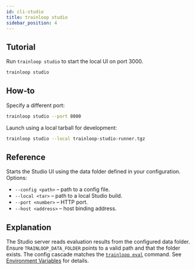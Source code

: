 ```yaml
---
id: cli-studio
title: trainloop studio
sidebar_position: 4
---
```


## Tutorial

Run `trainloop studio` to start the local UI on port 3000.

```bash
trainloop studio
```

## How‑to

Specify a different port:

```bash
trainloop studio --port 8080
```

Launch using a local tarball for development:

```bash
trainloop studio --local trainloop-studio-runner.tgz
```

## Reference

Starts the Studio UI using the data folder defined in your configuration. Options:

- `--config <path>` – path to a config file.
- `--local <tar>` – path to a local Studio build.
- `--port <number>` – HTTP port.
- `--host <address>` – host binding address.

## Explanation

The Studio server reads evaluation results from the configured data folder. Ensure `TRAINLOOP_DATA_FOLDER` points to a valid path and that the folder exists. The config cascade matches the [`trainloop eval`](./cli-eval) command. See [Environment Variables](./cli-env-vars) for details.
